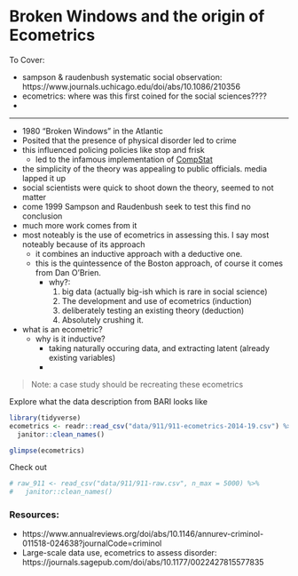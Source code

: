 # Broken Windows and the origin of Ecometrics




To Cover:

- sampson & raudenbush systematic social observation: https://www.journals.uchicago.edu/doi/abs/10.1086/210356
- ecometrics: where was this first coined for the social sciences????
- 

-----

- 1980 "Broken Windows" in the Atlantic
- Posited that the presence of physical disorder led to crime
- this influenced policing policies like stop and frisk
  - led to the infamous implementation of [CompStat](https://nymag.com/intelligencer/2018/03/the-crime-fighting-program-that-changed-new-york-forever.html)
- the simplicity of the theory was appealing to public officials. media lapped it up
- social scientists were quick to shoot down the theory, seemed to not matter
- come 1999 Sampson and Raudenbush seek to test this find no conclusion
- much more work comes from it
- most noteably is the use of ecometrics in assessing this. I say most noteably because of its approach
  - it combines an inductive approach with a deductive one.
  - this is the quintessence of the Boston approach, of course it comes from Dan O'Brien.
    - why?:
      1. big data (actually big-ish which is rare in social science)
      2. The development and use of ecometrics (induction)
      3. deliberately testing an existing theory (deduction)
      4. Absolutely crushing it.
- what is an ecometric?
  - why is it inductive?
    - taking naturally occuring data, and extracting latent (already existing variables)
    - 


> Note: a case study should be recreating these ecometrics

Explore what the data description from BARI looks like

```r
library(tidyverse)
ecometrics <- readr::read_csv("data/911/911-ecometrics-2014-19.csv") %>% 
  janitor::clean_names()

glimpse(ecometrics)
```

Check out 

```r
# raw_911 <- read_csv("data/911/911-raw.csv", n_max = 5000) %>% 
#   janitor::clean_names()
```




### Resources:

- https://www.annualreviews.org/doi/abs/10.1146/annurev-criminol-011518-024638?journalCode=criminol
- Large-scale data use, ecometrics to assess disorder: https://journals.sagepub.com/doi/abs/10.1177/0022427815577835
